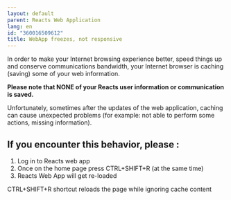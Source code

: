 ```yaml
---
layout: default
parent: Reacts Web Application
lang: en
id: "360016509612"
title: WebApp freezes, not responsive
---
```

In order to make your Internet browsing experience better, speed things up and conserve communications bandwidth, your Internet browser is caching (saving) some of your web information.

**Please note that NONE of your Reacts user information or communication is saved.** 

Unfortunately, sometimes after the updates of the web application, caching can cause unexpected problems (for example: not able to perform some actions, missing information). 

If you encounter this behavior, please : 
-----------------------------------------

1.  Log in to Reacts web app
2.  Once on the home page press CTRL+SHIFT+R (at the same time)
3.  Reacts Web App will get re-loaded 

CTRL+SHIFT+R shortcut reloads the page while ignoring cache content


